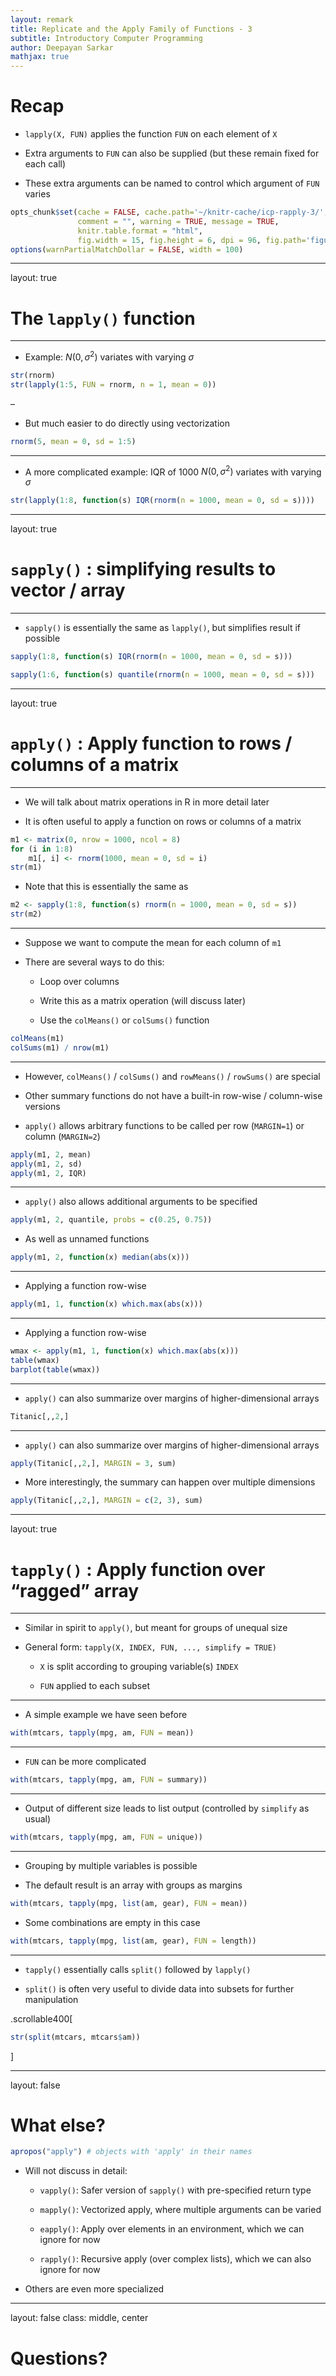 ```yaml
---
layout: remark
title: Replicate and the Apply Family of Functions - 3
subtitle: Introductory Computer Programming
author: Deepayan Sarkar
mathjax: true
---
```


<!--  

# Topics 

* Replicating a simulation experiment

* The `*apply()` family of functions

* Functions can be arguments of other functions

* `do.call()`

-->


# Recap

* `lapply(X, FUN)` applies the function `FUN` on each element of `X`
	
* Extra arguments to `FUN` can also be supplied (but these remain fixed for each call)
	
* These extra arguments can be named to control which argument of `FUN` varies


```r
opts_chunk$set(cache = FALSE, cache.path='~/knitr-cache/icp-rapply-3/', autodep = TRUE,
               comment = "", warning = TRUE, message = TRUE,
               knitr.table.format = "html",
               fig.width = 15, fig.height = 6, dpi = 96, fig.path='figures/rapply-3-')
options(warnPartialMatchDollar = FALSE, width = 100)
```

---

layout: true

# The `lapply()` function

---

* Example: $N(0, \sigma^2)$ variates with varying $\sigma$

```r
str(rnorm)
str(lapply(1:5, FUN = rnorm, n = 1, mean = 0))
```
--


* But much easier to do directly using vectorization

```r
rnorm(5, mean = 0, sd = 1:5)
```

---

* A more complicated example: IQR of 1000 $N(0, \sigma^2)$ variates with varying $\sigma$

```r
str(lapply(1:8, function(s) IQR(rnorm(n = 1000, mean = 0, sd = s))))
```

---

layout: true

# `sapply()` : simplifying results to vector / array

---

* `sapply()` is essentially the same as `lapply()`, but simplifies result if possible

```r
sapply(1:8, function(s) IQR(rnorm(n = 1000, mean = 0, sd = s)))
```

```r
sapply(1:6, function(s) quantile(rnorm(n = 1000, mean = 0, sd = s)))
```

---

layout: true

# `apply()` : Apply function to rows / columns of a matrix

---

* We will talk about matrix operations in R in more detail later

* It is often useful to apply a function on rows or columns of a matrix

```r
m1 <- matrix(0, nrow = 1000, ncol = 8)
for (i in 1:8)
    m1[, i] <- rnorm(1000, mean = 0, sd = i)
str(m1)
```

* Note that this is essentially the same as

```r
m2 <- sapply(1:8, function(s) rnorm(n = 1000, mean = 0, sd = s))
str(m2)
```

---

* Suppose we want to compute the mean for each column of `m1`

* There are several ways to do this:

	- Loop over columns
	
	- Write this as a matrix operation (will discuss later)
	
	- Use the `colMeans()` or `colSums()` function
	
```r
colMeans(m1)
colSums(m1) / nrow(m1)
```

---

* However, `colMeans()` / `colSums()` and `rowMeans()` / `rowSums()` are special

* Other summary functions do not have a built-in row-wise / column-wise versions

* `apply()` allows arbitrary functions to be called per row (`MARGIN=1`) or column (`MARGIN=2`) 

```r
apply(m1, 2, mean)
apply(m1, 2, sd)
apply(m1, 2, IQR)
```

---

* `apply()` also allows additional arguments to be specified

```r
apply(m1, 2, quantile, probs = c(0.25, 0.75))
```

* As well as unnamed functions

```r
apply(m1, 2, function(x) median(abs(x)))
```

---

* Applying a function row-wise

```r
apply(m1, 1, function(x) which.max(abs(x)))
```

---

* Applying a function row-wise

```r
wmax <- apply(m1, 1, function(x) which.max(abs(x)))
table(wmax)
barplot(table(wmax))
```

---

* `apply()` can also summarize over margins of higher-dimensional arrays

```r
Titanic[,,2,]
```


---

* `apply()` can also summarize over margins of higher-dimensional arrays

```r
apply(Titanic[,,2,], MARGIN = 3, sum)
```

* More interestingly, the summary can happen over multiple dimensions

```r
apply(Titanic[,,2,], MARGIN = c(2, 3), sum)
```

---

layout: true

# `tapply()` : Apply function over "ragged" array

---

* Similar in spirit to `apply()`, but meant for groups of unequal size

* General form: `tapply(X, INDEX, FUN, ..., simplify = TRUE)`

	* `X` is split according to grouping variable(s) `INDEX`
	
	* `FUN` applied to each subset

---

* A simple example we have seen before

```r
with(mtcars, tapply(mpg, am, FUN = mean))
```

---

* `FUN` can be more complicated

```r
with(mtcars, tapply(mpg, am, FUN = summary))
```

---

* Output of different size leads to list output (controlled by `simplify` as usual)

```r
with(mtcars, tapply(mpg, am, FUN = unique))
```

---

* Grouping by multiple variables is possible

* The default result is an array with groups as margins

```r
with(mtcars, tapply(mpg, list(am, gear), FUN = mean))
```

* Some combinations are empty in this case

```r
with(mtcars, tapply(mpg, list(am, gear), FUN = length))
```

---

* `tapply()` essentially calls `split()` followed by `lapply()`

* `split()` is often very useful to divide data into subsets for further manipulation

.scrollable400[

```r
str(split(mtcars, mtcars$am))
```

]


---

layout: false

# What else?

```r
apropos("apply") # objects with 'apply' in their names
```

* Will not discuss in detail:

	* `vapply()`: Safer version of `sapply()` with pre-specified return type

	* `mapply()`: Vectorized apply, where multiple arguments can be varied

	* `eapply()`: Apply over elements in an environment, which we can ignore for now

	* `rapply()`: Recursive apply (over complex lists), which we can also ignore for now

* Others are even more specialized

---

layout: false
class: middle, center

# Questions?

